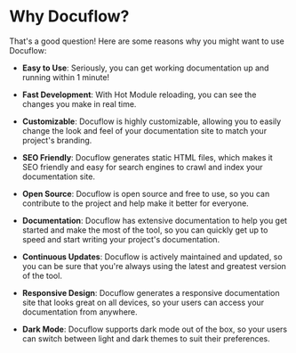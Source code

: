 
# Why Docuflow?

That's a good question! Here are some reasons why you might want to use Docuflow:

- **Easy to Use**: Seriously, you can get working documentation up and running within
1 minute!

- **Fast Development**: With Hot Module reloading, you can see the changes you make in real time. 

- **Customizable**: Docuflow is highly customizable, allowing you to easily change the look and feel of your documentation site to match your project's branding.

- **SEO Friendly**: Docuflow generates static HTML files, which makes it SEO friendly and easy for search engines to crawl and index your documentation site.

- **Open Source**: Docuflow is open source and free to use, so you can contribute to the project and help make it better for everyone.

- **Documentation**: Docuflow has extensive documentation to help you get started and make the most of the tool, so you can quickly get up to speed and start writing your project's documentation.

- **Continuous Updates**: Docuflow is actively maintained and updated, so you can be sure that you're always using the latest and greatest version of the tool.

- **Responsive Design**: Docuflow generates a responsive documentation site that looks great on all devices, so your users can access your documentation from anywhere.

- **Dark Mode**: Docuflow supports dark mode out of the box, so your users can switch between light and dark themes to suit their preferences.

<Mod />